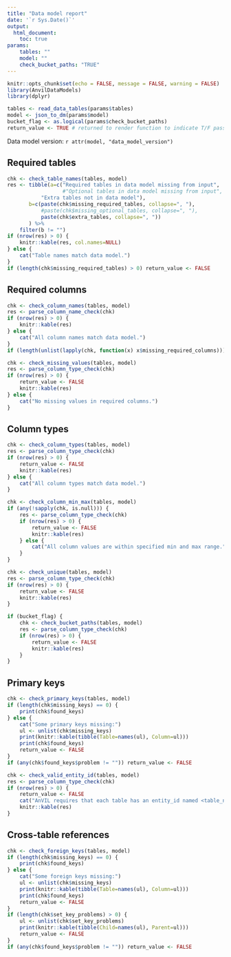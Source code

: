 ```yaml
---
title: "Data model report"
date: '`r Sys.Date()`'
output:
  html_document:
    toc: true
params:
    tables: ""
    model: ""
    check_bucket_paths: "TRUE"
---
```


```r
knitr::opts_chunk$set(echo = FALSE, message = FALSE, warning = FALSE)
library(AnvilDataModels)
library(dplyr)
```

```r
tables <- read_data_tables(params$tables)
model <- json_to_dm(params$model)
bucket_flag <- as.logical(params$check_bucket_paths)
return_value <- TRUE # returned to render function to indicate T/F passing checks
```

Data model version: `r attr(model, "data_model_version")`

## Required tables

```r
chk <- check_table_names(tables, model)
res <- tibble(a=c("Required tables in data model missing from input",
                  #"Optional tables in data model missing from input",
           "Extra tables not in data model"),
       b=c(paste(chk$missing_required_tables, collapse=", "),
           #paste(chk$missing_optional_tables, collapse=", "),
           paste(chk$extra_tables, collapse=", "))
       ) %>%
    filter(b != "")
if (nrow(res) > 0) {
    knitr::kable(res, col.names=NULL)
} else {
    cat("Table names match data model.")
}
if (length(chk$missing_required_tables) > 0) return_value <- FALSE
```

## Required columns

```r
chk <- check_column_names(tables, model)
res <- parse_column_name_check(chk)
if (nrow(res) > 0) {
    knitr::kable(res)
} else {
    cat("All column names match data model.")
}
if (length(unlist(lapply(chk, function(x) x$missing_required_columns))) > 0) return_value <- FALSE
```

```r
chk <- check_missing_values(tables, model)
res <- parse_column_type_check(chk)
if (nrow(res) > 0) {
    return_value <- FALSE
    knitr::kable(res)
} else {
    cat("No missing values in required columns.")
}
```

## Column types

```r
chk <- check_column_types(tables, model)
res <- parse_column_type_check(chk)
if (nrow(res) > 0) {
    return_value <- FALSE
    knitr::kable(res)
} else {
    cat("All column types match data model.")
}
```

```r
chk <- check_column_min_max(tables, model)
if (any(!sapply(chk, is.null))) {
    res <- parse_column_type_check(chk)
    if (nrow(res) > 0) {
        return_value <- FALSE
        knitr::kable(res)
    } else {
        cat("All column values are within specified min and max range.")
    }
}
```

```r
chk <- check_unique(tables, model)
res <- parse_column_type_check(chk)
if (nrow(res) > 0) {
    return_value <- FALSE
    knitr::kable(res)
}
```

```r
if (bucket_flag) {
    chk <- check_bucket_paths(tables, model)
    res <- parse_column_type_check(chk)
    if (nrow(res) > 0) {
        return_value <- FALSE
        knitr::kable(res)
    }
}
```

## Primary keys

```r
chk <- check_primary_keys(tables, model)
if (length(chk$missing_keys) == 0) {
    print(chk$found_keys)
} else {
    cat("Some primary keys missing:")
    ul <- unlist(chk$missing_keys)
    print(knitr::kable(tibble(Table=names(ul), Column=ul)))
    print(chk$found_keys)
    return_value <- FALSE
}
if (any(chk$found_keys$problem != "")) return_value <- FALSE
```


```r
chk <- check_valid_entity_id(tables, model)
res <- parse_column_type_check(chk)
if (nrow(res) > 0) {
    return_value <- FALSE
    cat("AnVIL requires that each table has an entity_id named <table_name>_id. Entity ids may only contain alphanumeric characters, underscores, dashes, and periods.")
    knitr::kable(res)
}
```


## Cross-table references

```r
chk <- check_foreign_keys(tables, model)
if (length(chk$missing_keys) == 0) {
    print(chk$found_keys)
} else {
    cat("Some foreign keys missing:")
    ul <- unlist(chk$missing_keys)
    print(knitr::kable(tibble(Table=names(ul), Column=ul)))
    print(chk$found_keys)
    return_value <- FALSE
}
if (length(chk$set_key_problems) > 0) {
    ul <- unlist(chk$set_key_problems)
    print(knitr::kable(tibble(Child=names(ul), Parent=ul)))
    return_value <- FALSE
}
if (any(chk$found_keys$problem != "")) return_value <- FALSE
```
